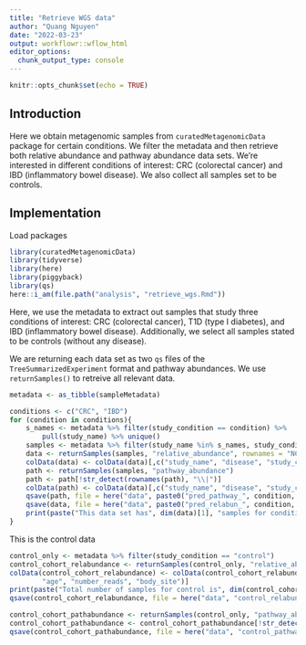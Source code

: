 ```yaml
---
title: "Retrieve WGS data"
author: "Quang Nguyen"
date: "2022-03-23"
output: workflowr::wflow_html
editor_options:
  chunk_output_type: console
---
```


```r
knitr::opts_chunk$set(echo = TRUE)
```

## Introduction  

Here we obtain metagenomic samples from `curatedMetagenomicData` package for certain conditions. We filter the metadata and then retrieve both relative abundance and pathway abundance data sets. We're interested in different conditions of interest: CRC (colorectal cancer)  and IBD (inflammatory bowel disease). We also collect all samples set to be controls.  

## Implementation
Load packages 

```r
library(curatedMetagenomicData)
library(tidyverse)
library(here)
library(piggyback)
library(qs)
here::i_am(file.path("analysis", "retrieve_wgs.Rmd"))
```

Here, we use the metadata to extract out samples that study three conditions of interest: CRC (colorectal cancer), T1D (type I diabetes), and IBD (inflammatory bowel disease). Additionally, we select all samples stated to be controls (without any disease). 

We are returning each data set as two `qs` files of the `TreeSummarizedExperiment` format and pathway abundances. We use `returnSamples()` to retreive all relevant data.   
```r
metadata <- as_tibble(sampleMetadata)

conditions <- c("CRC", "IBD")
for (condition in conditions){
    s_names <- metadata %>% filter(study_condition == condition) %>% 
        pull(study_name) %>% unique()
    samples <- metadata %>% filter(study_name %in% s_names, study_condition %in% c(condition, "control"))
    data <- returnSamples(samples, "relative_abundance", rownames = "NCBI")
    colData(data) <- colData(data)[,c("study_name", "disease", "study_condition")]
    path <- returnSamples(samples, "pathway_abundance")
    path <- path[!str_detect(rownames(path), "\\|")]
    colData(path) <- colData(data)[,c("study_name", "disease", "study_condition")]
    qsave(path, file = here("data", paste0("pred_pathway_", condition, "_wgs.qs")))
    qsave(data, file = here("data", paste0("pred_relabun_", condition, "_wgs.qs")))
    print(paste("This data set has", dim(data)[1], "samples for condition", condition))
}
```

This is the control data 
```r
control_only <- metadata %>% filter(study_condition == "control")
control_cohort_relabundance <- returnSamples(control_only, "relative_abundance", rownames = "NCBI")
colData(control_cohort_relabundance) <- colData(control_cohort_relabundance)[,c("study_name", "BMI", 
        "age", "number_reads", "body_site")]
print(paste("Total number of samples for control is", dim(control_cohort_relabundance)[1]))
qsave(control_cohort_relabundance, file = here("data", "control_relabun_wgs.qs"))

control_cohort_pathabundance <- returnSamples(control_only, "pathway_abundance", rownames = "NCBI")
control_cohort_pathabundance <- control_cohort_pathabundance[!str_detect(rownames(control_cohort_pathabundance),"\\|")]
qsave(control_cohort_pathabundance, file = here("data", "control_pathway_wgs.qs"))
```
